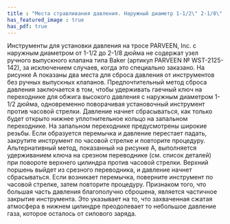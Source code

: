 ```yaml
---
title : "Места стравливания давления. Наружный диаметр 1-1/2\" 2-1/8\". Наладочные инструменты"
has_featured_image : true
has_pdf: true
---
```


Инструменты для установки давления на тросе PARVEEN, Inc. с наружным диаметром от 1-1/2 до 2-1/8 дюйма не содержат узел ручного выпускного клапана типа Baker (артикул PARVEEN № WST-2125-142), за исключением случаев, когда это специально заказано.
На рисунке А показаны два места для сброса давления от инструментов без ручных выпускных клапанов. Предпочтительный метод сброса давления заключается в том, чтобы удерживать гаечный ключ на переходнике для обжига высокого давления с наружным диаметром 1-1/2 дюйма, одновременно поворачивая установочный инструмент против часовой стрелки. Давление начнет сбрасываться, как только будет открыто нижнее уплотнительное кольцо на запальном переходнике. На запальном переходнике предусмотрены широкие резьбы. Если образуется перемычка и давление перестает падать, закрутите инструмент по часовой стрелке и повторите процедуру.
Альтернативный метод, показанный на рисунке А, выполняется удерживанием ключа на срезном переводнике (см. список деталей) при повороте верхнего цилиндра против часовой стрелки. Верхний поршень выйдет из срезного переводника, и давление начнет сбрасываться. Если возникает перемычка, поверните инструмент по часовой стрелке, затем повторите процедуру.
Признаком того, что большая часть давления благополучно сброшена, является частичное закрытие инструмента. Это указывает на то, что захваченная сжатая атмосфера в нижнем цилиндре преодолевает то небольшое давление газа, которое осталось от силового заряда.